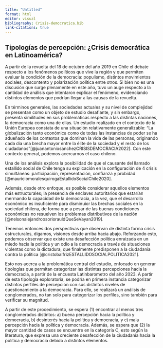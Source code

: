 ```yaml
---
title: "Untitled"
format: html
editor: visual
bibliography: Crisis-democratica.bib
link-citations: true
---
```


## Tipologías de percepción: ¿Crisis democrática en Latinoamérica?

A partir de la revuelta del 18 de octubre del año 2019 en Chile el debate respecto a los fenómenos políticos que vive la región y que permiten evaluar la condición de la democracia: populismo, distintos movimientos sociales, descontento y polarización política entre otros. Si bien no es una discusión que surge plenamente en este año, tuvo un auge respecto a la cantidad de análisis que intentaron explicar el fenómeno, evidenciando distintos elementos que podrían llegar a las causas de la revuelta.

En términos generales, las sociedades actuales y su nivel de complejidad se presentan como un objeto de estudio desafiante, y sin embargo, presenta similitudes en sus problemáticas respecto a las distintas naciones, la democracia como una de ellas. Un estudio realizado en el contexto de la Unión Europea constata de una situación relativamente generalizable: "La globalización tanto económica como de todas las instancias de poder se ha adueñado de los contextos que dominan la vida de las personas, originando cada día una brecha mayor entre la élite de la sociedad y el resto de los ciudadanos"[@juanantoniosanchezCRISISDEMOCRACIA2022]. Con este contexto general, podemos acercarnos el caso chileno.

Una de los análisis explora la posibilidad de que el causante del llamado estallido social de Chile tenga su explicación en la configuración de 4 crisis simultáneas: participación, representación, confianza y probidad [@mauriciomoralesquirogaEstallidoSocialChile2020].

Además, desde otro enfoque, es posible considerar aquellos elementos más estructurales; la presencia de enclaves autoritarios que estarían mermando la capacidad de la democracia, a la vez, que el desarrollo económico es insuficiente para disminuior las brechas sociales en la sociedad chilena, de forma que a pesar de las buenas condiciones económicas no resuelven los problemas distributivos de la nación [@nelsonalejandroosoriorauldQueSeVayan2019].

Tenemos entonces dos perspectivas que observan de distinta forma crisis estructurales, digamos, visiones desde arriba hacia abajo. Reforzando esto, podemos observar que existe una desafección política enraizada en un miedo hacia la política y un odio a la democracia a través de situaciones violentas como la dictadura, que finalmente predisponen a la ciudadanía contra la política [@cristobalfrizESTALLIDOSOCIALPOLITICA2021].

Esto nos acerca a la problemática central del estudio, enfocado en generar tipologías que permitan categorizar las distintas percepciones hacia la democracia, a partir de la encuesta Latinbarometro del año 2023. A partir de esta tipología exploratoria, se podría en primera instancia categorizar distintos perfiles de percepción con sus distintos niveles de cuestionamiento a la democracia. Para ello, se realizará un análisis de conglomerados, no tan solo para categorizar los perfiles, sino también para verificar su magnitud.

A partir de este procedimiento, se espera (1) encontrar al menos tres conglomerados distintos: a) buena percepción hacia la política y democracia, b) desinterés hacia la política y democracia, y c) mala percepción hacia la política y democracia. Además, se espera que (2) la mayor cantidad de casos se encuentre en la categoría C, esto según la literatura, que expresa una creciente desafección de la ciudadanía hacia la política y democracia debido a distintos elementos.
